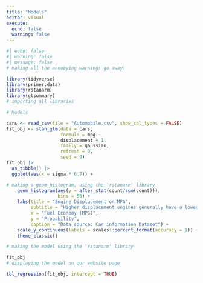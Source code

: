 ```yaml
---
title: "Models"
editor: visual
execute:
  echo: false
  warning: false
---
```


```r
#| echo: false
#| warning: false
#| message: false
# making all the annooying warnings go away!

library(tidyverse)
library(primer.data)
library(rstanarm)
library(gtsummary)
# importing all libraries

```

```r

# Models

cars <- read_csv(file = "Automobile.csv", show_col_types = FALSE)
fit_obj <- stan_glm(data = cars, 
                    formula = mpg ~ 
                    displacement + 1, 
                    family = gaussian, 
                    refresh = 0,
                    seed = 9)
fit_obj |> 
  as_tibble() |> 
  ggplot(aes(x = sigma * 6.7)) +

# making a geom_histogram, using the 'rstanarm' library.
    geom_histogram(aes(y = after_stat(count/sum(count))), 
                   bins = 50) +
    labs(title = "Engine Displacement on MPG",
         subtitle = "Higher displacement engines generally have a lower MPG",
         x = "Fuel Economy (MPG)", 
         y = "Probability",
         caption = "Data source: Car information Dataset") +
    scale_y_continuous(labels = scales::percent_format(accuracy = 1)) +
    theme_classic()

# making the model using the 'rstanarm' library

fit_obj
# displaying the model on our website page

tbl_regression(fit_obj, intercept = TRUE)
```
